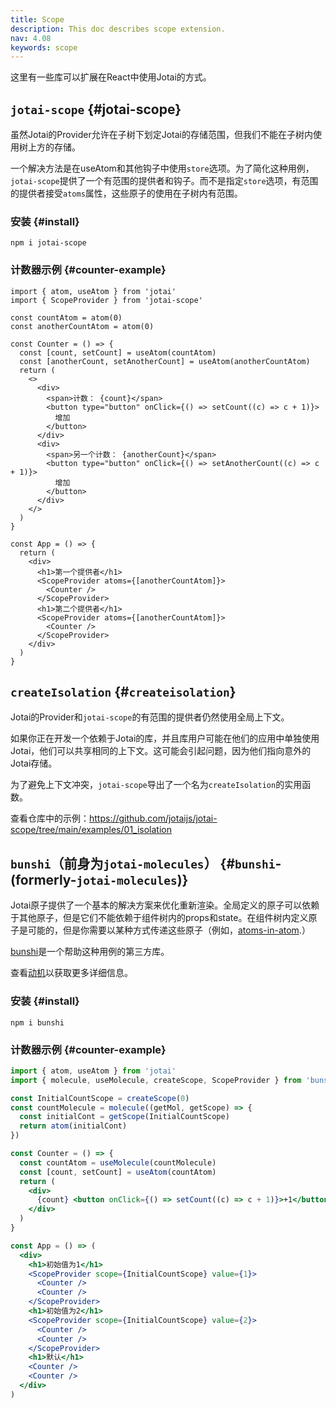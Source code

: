 ```yaml
---
title: Scope
description: This doc describes scope extension.
nav: 4.08
keywords: scope
---
```


这里有一些库可以扩展在React中使用Jotai的方式。

## `jotai-scope` {#jotai-scope}

虽然Jotai的Provider允许在子树下划定Jotai的存储范围，但我们不能在子树内使用树上方的存储。

一个解决方法是在useAtom和其他钩子中使用`store`选项。为了简化这种用例，`jotai-scope`提供了一个有范围的提供者和钩子。而不是指定`store`选项，有范围的提供者接受`atoms`属性，这些原子的使用在子树内有范围。

### 安装 {#install}

```
npm i jotai-scope
```

### 计数器示例 {#counter-example}

```tsx
import { atom, useAtom } from 'jotai'
import { ScopeProvider } from 'jotai-scope'

const countAtom = atom(0)
const anotherCountAtom = atom(0)

const Counter = () => {
  const [count, setCount] = useAtom(countAtom)
  const [anotherCount, setAnotherCount] = useAtom(anotherCountAtom)
  return (
    <>
      <div>
        <span>计数： {count}</span>
        <button type="button" onClick={() => setCount((c) => c + 1)}>
          增加
        </button>
      </div>
      <div>
        <span>另一个计数： {anotherCount}</span>
        <button type="button" onClick={() => setAnotherCount((c) => c + 1)}>
          增加
        </button>
      </div>
    </>
  )
}

const App = () => {
  return (
    <div>
      <h1>第一个提供者</h1>
      <ScopeProvider atoms={[anotherCountAtom]}>
        <Counter />
      </ScopeProvider>
      <h1>第二个提供者</h1>
      <ScopeProvider atoms={[anotherCountAtom]}>
        <Counter />
      </ScopeProvider>
    </div>
  )
}
```

<CodeSandbox id="rf3r4n" />

## `createIsolation` {#`createisolation`}

Jotai的Provider和`jotai-scope`的有范围的提供者仍然使用全局上下文。

如果你正在开发一个依赖于Jotai的库，并且库用户可能在他们的应用中单独使用Jotai，他们可以共享相同的上下文。这可能会引起问题，因为他们指向意外的Jotai存储。

为了避免上下文冲突，`jotai-scope`导出了一个名为`createIsolation`的实用函数。

查看仓库中的示例：https://github.com/jotaijs/jotai-scope/tree/main/examples/01_isolation

## `bunshi`（前身为`jotai-molecules`） {#`bunshi`-(formerly-`jotai-molecules`)}

Jotai原子提供了一个基本的解决方案来优化重新渲染。全局定义的原子可以依赖于其他原子，但是它们不能依赖于组件树内的props和state。在组件树内定义原子是可能的，但是你需要以某种方式传递这些原子（例如，[atoms-in-atom](../guides/atoms-in-atom.mdx).）

[bunshi](https://github.com/saasquatch/bunshi)是一个帮助这种用例的第三方库。

查看[动机](https://github.com/saasquatch/bunshi/tree/v1.1.1#motivation)以获取更多详细信息。

### 安装 {#install}

```
npm i bunshi
```

### 计数器示例 {#counter-example}

```jsx
import { atom, useAtom } from 'jotai'
import { molecule, useMolecule, createScope, ScopeProvider } from 'bunshi/react'

const InitialCountScope = createScope(0)
const countMolecule = molecule((getMol, getScope) => {
  const initialCont = getScope(InitialCountScope)
  return atom(initialCont)
})

const Counter = () => {
  const countAtom = useMolecule(countMolecule)
  const [count, setCount] = useAtom(countAtom)
  return (
    <div>
      {count} <button onClick={() => setCount((c) => c + 1)}>+1</button>
    </div>
  )
}

const App = () => (
  <div>
    <h1>初始值为1</h1>
    <ScopeProvider scope={InitialCountScope} value={1}>
      <Counter />
      <Counter />
    </ScopeProvider>
    <h1>初始值为2</h1>
    <ScopeProvider scope={InitialCountScope} value={2}>
      <Counter />
      <Counter />
    </ScopeProvider>
    <h1>默认</h1>
    <Counter />
    <Counter />
  </div>
)
```

<CodeSandbox id="6dvlzf" />
